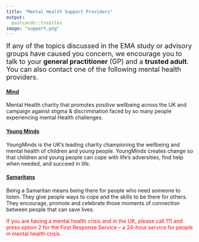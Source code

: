 ```yaml
---
title: "Mental Health Support Providers"
output:
  postcards::trestles
image: "support.png" 
---
```

<font size="4">If any of the topics discussed in the EMA study or advisory groups have caused you concern, we encourage you to talk to your **general practitioner** (GP) and a **trusted adult**. You can also contact one of the following mental health providers.</font>

#### [Mind](https://www.mind.org.uk/)

Mental Health charity that promotes positive wellbeing across the UK and campaign against stigma & discrimination faced by so many people experiencing mental Health challenges.

#### [Young Minds](https://www.youngminds.org.uk/)

YoungMinds is the UK's leading charity championing the wellbeing and mental health of children and young people. YoungMinds creates change so that children and young people can cope with life's adversities, find help when needed, and succeed in life.

#### [Samaritans](https://www.samaritans.org/?currency=EUR) 

Being a Samaritan means being there for people who need someone to listen. They give people ways to cope and the skills to be there for others. They encourage, promote and celebrate those moments of connection between people that can save lives.

<span style="color:red">If you are having a mental health crisis and in the UK, please call 111 and press option 2 for the First Response Service – a 24-hour service for people in mental health crisis.</span>